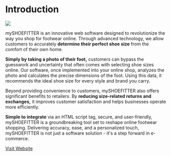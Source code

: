 # Introduction

<a href="https://en.myshoefitter.com" target="_blank" className="banner-image">
  <img src="/images/banner.png" />
</a>

mySHOEFITTER is an innovative web software designed to revolutionize the way you shop for footwear online. Through advanced technology, we allow customers to accurately **determine their perfect shoe size** from the comfort of their own home.

**Simply by taking a photo of their foot,** customers can bypass the guesswork and uncertainty that often comes with selecting shoe sizes online. Our software, once implemented into your online shop, analyzes the photo and calculates the precise dimensions of the foot. Using this data, it recommends the ideal shoe size for every style and brand you carry.

Beyond providing convenience to customers, mySHOEFITTER also offers significant benefits to retailers. By **reducing size-related returns and exchanges,** it improves customer satisfaction and helps businesses operate more efficiently.

**Simple to integrate** via an HTML script tag, secure, and user-friendly, mySHOEFITTER is a groundbreaking tool set to reshape online footwear shopping. Delivering accuracy, ease, and a personalized touch, mySHOEFITTER is not just a software solution - it's a step forward in e-commerce.

<a href="https://en.myshoefitter.com/" target="_blank" class="primary-button startseite w-button">Visit Website</a>